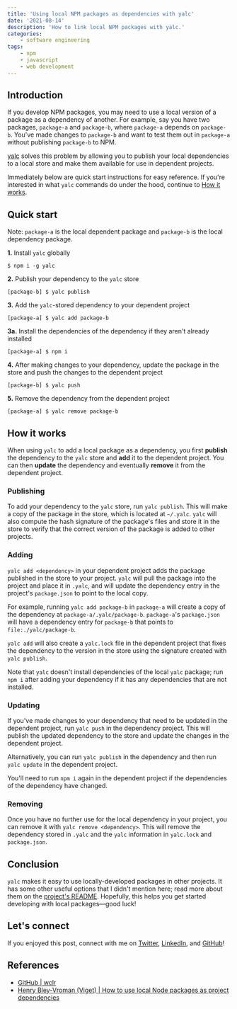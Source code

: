 ```yaml
---
title: 'Using local NPM packages as dependencies with yalc'
date: '2021-08-14'
description: 'How to link local NPM packages with yalc.'
categories:
    - software engineering
tags:
    - npm
    - javascript
    - web development
---
```


## Introduction

If you develop NPM packages, you may need to use a local version of a package as a dependency of another. For example, say you have two packages, `package-a` and `package-b`, where `package-a` depends on `package-b`. You've made changes to `package-b` and want to test them out in `package-a` without publishing `package-b` to NPM.

[yalc](https://github.com/wclr/yalc) solves this problem by allowing you to publish your local dependencies to a local store and make them available for use in dependent projects.

Immediately below are quick start instructions for easy reference. If you're interested in what `yalc` commands do under the hood, continue to [How it works](#how-it-works).

## Quick start

Note: `package-a` is the local dependent package and `package-b` is the local dependency package.

**1.** Install `yalc` globally

```text
$ npm i -g yalc
```

**2.** Publish your dependency to the `yalc` store

```text
[package-b] $ yalc publish
```

**3.** Add the `yalc`-stored dependency to your dependent project

```text
[package-a] $ yalc add package-b
```

**3a.** Install the dependencies of the dependency if they aren't already installed

```text
[package-a] $ npm i
```

**4.** After making changes to your dependency, update the package in the store and push the changes to the dependent project

```text
[package-b] $ yalc push
```

**5.** Remove the dependency from the dependent project

```text
[package-a] $ yalc remove package-b
```

## How it works

When using `yalc` to add a local package as a dependency, you first **publish** the dependency to the `yalc` store and **add** it to the dependent project. You can then **update** the dependency and eventually **remove** it from the dependent project.

### Publishing

To add your dependency to the `yalc` store, run `yalc publish`. This will make a copy of the package in the store, which is located at `~/.yalc`. `yalc` will also compute the hash signature of the package's files and store it in the store to verify that the correct version of the package is added to other projects.

### Adding

`yalc add <dependency>` in your dependent project adds the package published in the store to your project. `yalc` will pull the package into the project and place it in `.yalc`, and will update the dependency entry in the project's `package.json` to point to the local copy.

For example, running `yalc add package-b` in `package-a` will create a copy of the dependency at `package-a/.yalc/package-b`. `package-a`'s `package.json` will have a dependency entry for `package-b` that points to `file:./yalc/package-b`.

`yalc add` will also create a `yalc.lock` file in the dependent project that fixes the dependency to the version in the store using the signature created with `yalc publish`.

Note that `yalc` doesn't install dependencies of the local `yalc` package; run `npm i` after adding your dependency if it has any dependencies that are not installed.

### Updating

If you've made changes to your dependency that need to be updated in the dependent project, run `yalc push` in the dependency project. This will publish the updated dependency to the store and update the changes in the dependent project.

Alternatively, you can run `yalc publish` in the dependency and then run `yalc update` in the dependent project.

You'll need to run `npm i` again in the dependent project if the dependencies of the dependency have changed.

### Removing

Once you have no further use for the local dependency in your project, you can remove it with `yalc remove <dependency>`. This will remove the dependency stored in `.yalc` and the `yalc` information in `yalc.lock` and `package.json`.

## Conclusion

`yalc` makes it easy to use locally-developed packages in other projects. It has some other useful options that I didn't mention here; read more about them on the [project's README](https://github.com/wclr/yalc). Hopefully, this helps you get started developing with local packages––good luck!

## Let's connect

If you enjoyed this post, connect with me on [Twitter](https://twitter.com/zach_snoek), [LinkedIn](https://www.linkedin.com/in/zach-snoek-5b327b179/), and [GitHub](https://github.com/zachsnoek)!

## References

-   [GitHub | wclr](https://github.com/wclr/yalc)
-   [Henry Bley-Vroman (Viget) | How to use local Node packages as project dependencies](https://www.viget.com/articles/how-to-use-local-unpublished-node-packages-as-project-dependencies/)
